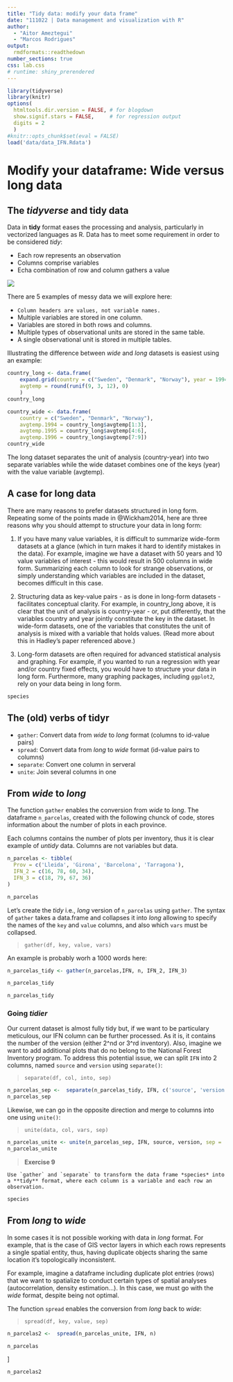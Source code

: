 ```yaml
---
title: "Tidy data: modify your data frame"
date: "111022 | Data management and visualization with R"
author: 
  - "Aitor Ameztegui"
  - "Marcos Rodrigues"
output:
  rmdformats::readthedown
number_sections: true
css: lab.css
# runtime: shiny_prerendered
---
```


```r
library(tidyverse)
library(knitr)
options(
  htmltools.dir.version = FALSE, # for blogdown
  show.signif.stars = FALSE,     # for regression output
  digits = 2
  )
#knitr::opts_chunk$set(eval = FALSE)
load('data/data_IFN.Rdata')
```


# Modify your dataframe: Wide versus long data

## The *tidyverse* and tidy data

Data in **tidy** format eases the processing and analysis, particularly in vectorized languages as R. Data has to meet some requirement in order to be considered *tidy*:

* Each row represents an observation
* Columns comprise variables
* Echa combination of row and column gathers a value

![](images/03-data-transformation/tidy.png)

There are 5 examples of messy data we will explore here:

* `Column headers are values, not variable names.`
* Multiple variables are stored in one column.
* Variables are stored in both rows and columns.
* Multiple types of observational units are stored in the same table.
* A single observational unit is stored in multiple tables.

Illustrating the difference between *wide* and *long* datasets is easiest using an example:

```r
country_long <- data.frame(
    expand.grid(country = c("Sweden", "Denmark", "Norway"), year = 1994:1996),
    avgtemp = round(runif(9, 3, 12), 0)
    )
country_long
```

```r
country_wide <- data.frame(
    country = c("Sweden", "Denmark", "Norway"),
    avgtemp.1994 = country_long$avgtemp[1:3],
    avgtemp.1995 = country_long$avgtemp[4:6],
    avgtemp.1996 = country_long$avgtemp[7:9])
country_wide 
```

The long dataset separates the unit of analysis (country-year) into two separate variables while the wide dataset combines one of the keys (year) with the value variable (avgtemp).

## A case for long data

There are many reasons to prefer datasets structured in long form. Repeating some of the points made in @Wickham2014, here are three reasons why you should attempt to structure your data in long form:

1. If you have many value variables, it is difficult to summarize wide-form datasets at a glance (which in turn makes it hard to identify mistakes in the data). For example, imagine we have a dataset with 50 years and 10 value variables of interest - this would result in 500 columns in wide form. Summarizing each column to look for strange observations, or simply understanding which variables are included in the dataset, becomes difficult in this case.

2. Structuring data as key-value pairs - as is done in long-form datasets - facilitates conceptual clarity. For example, in country_long above, it is clear that the unit of analysis is country-year - or, put differently, that the variables country and year jointly constitute the key in the dataset. In wide-form datasets, one of the variables that constitutes the unit of analysis is mixed with a variable that holds values. (Read more about this in Hadley's paper referenced above.)

3. Long-form datasets are often required for advanced statistical analysis and graphing. For example, if you wanted to run a regression with year and/or country fixed effects, you would have to structure your data in long form. Furthermore, many graphing packages, including `ggplot2`, rely on your data being in long form.

```r
species

```

## The (old) verbs of tidyr

  - `gather`: Convert data from *wide* to *long* format (columns to id-value pairs)
  - `spread`: Convert data from *long* to *wide* format (id-value pairs to columns)
  - `separate`: Convert one column in serveral
  - `unite`: Join several columns in one


## From *wide* to *long*

The function `gather` enables the conversion from *wide* to *long*. The dataframe `n_parcelas`, created with the following chunck of code, stores information about the number of plots in each province.

Each columns contains the number of plots per inventory, thus it is clear example of *untidy* data. Columns are not variables but data.

```r
n_parcelas <- tibble(
  Prov = c('Lleida', 'Girona', 'Barcelona', 'Tarragona'),
  IFN_2 = c(16, 78, 60, 34),
  IFN_3 = c(18, 79, 67, 36)
)

n_parcelas
```



Let's create the *tidy* i.e., *long* version of `n_parcelas` using `gather`. The syntax of `gather` takes a data.frame and collapses it into *long* allowing to specify the names of the `key` and `value` columns, and also which `vars` must be collapsed.

> `gather(df, key, value, vars)`

An example is probably worh a 1000 words here:

```r
n_parcelas_tidy <- gather(n_parcelas,IFN, n, IFN_2, IFN_3)
```


```r
n_parcelas_tidy

```


```r
n_parcelas_tidy

```

### Going *tidier*

Our current dataset is almost fully tidy but, if we want to be particulary meticulous, our IFN column can be further processed. As it is, it contains the number of the version (either 2^nd or 3^rd inventory). Also, imagine we want to add additional plots that do no belong to the National Forest Inventory program. To address this potential issue, we can split `IFN` into 2 columns, named `source` and  `version` using `separate()`:

> `separate(df, col, into, sep)`

```r

n_parcelas_sep <-  separate(n_parcelas_tidy, IFN, c('source', 'version'), sep = '_')
n_parcelas_sep

```

Likewise, we can go in the opposite direction and merge to columns into one using `unite()`:

> `unite(data, col, vars, sep)`

```r
n_parcelas_unite <- unite(n_parcelas_sep, IFN, source, version, sep = '_')
n_parcelas_unite
```

> **Exercise 9**
```
Use `gather` and `separate` to transform the data frame *species* into a **tidy** format, where each column is a variable and each row an observation.
```

```r
species
```

## From *long* to *wide*

In some cases it is not possible working with data in *long* format. For example, that is the case of GIS vector layers in which each rows represents a single spatial entity, thus, having duplicate objects sharing the same location it's topologically inconsistent. 

For example, imagine a dataframe including duplicate plot entries (rows) that we want to spatialize to conduct certain types of spatial analyses (autocorrelation, density estimation...). In this case, we must go with the *wide* format, despite being not optimal.

The function `spread` enables the conversion from *long* back to *wide*:

> `spread(df, key, value, sep)`


```r
n_parcelas2 <-  spread(n_parcelas_unite, IFN, n)
```

```r
n_parcelas

```
]

```r
n_parcelas2

```

